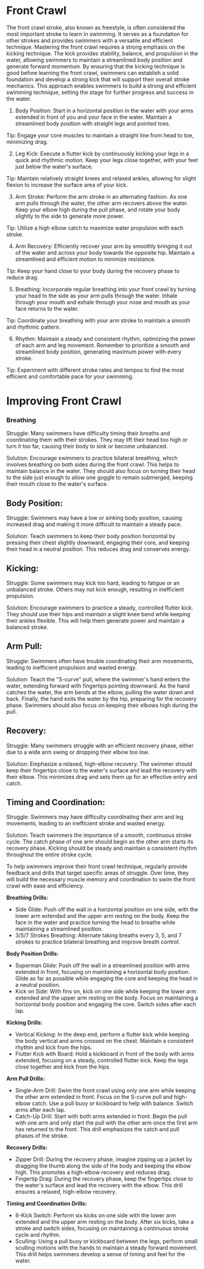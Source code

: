 # Front Crawl

The front crawl stroke, also known as freestyle, is often considered the most important stroke to learn in swimming. It serves as a foundation for other strokes and provides swimmers with a versatile and efficient technique. Mastering the front crawl requires a strong emphasis on the kicking technique. The kick provides stability, balance, and propulsion in the water, allowing swimmers to maintain a streamlined body position and generate forward momentum. By ensuring that the kicking technique is good before learning the front crawl, swimmers can establish a solid foundation and develop a strong kick that will support their overall stroke mechanics. This approach enables swimmers to build a strong and efficient swimming technique, setting the stage for further progress and success in the water.

1. Body Position: Start in a horizontal position in the water with your arms extended in front of you and your face in the water. Maintain a streamlined body position with straight legs and pointed toes.

Tip: Engage your core muscles to maintain a straight line from head to toe, minimizing drag.

2. Leg Kick: Execute a flutter kick by continuously kicking your legs in a quick and rhythmic motion. Keep your legs close together, with your feet just below the water's surface.

Tip: Maintain relatively straight knees and relaxed ankles, allowing for slight flexion to increase the surface area of your kick.

3. Arm Stroke: Perform the arm stroke in an alternating fashion. As one arm pulls through the water, the other arm recovers above the water. Keep your elbow high during the pull phase, and rotate your body slightly to the side to generate more power.

Tip: Utilize a high elbow catch to maximize water propulsion with each stroke.

4. Arm Recovery: Efficiently recover your arm by smoothly bringing it out of the water and across your body towards the opposite hip. Maintain a streamlined and efficient motion to minimize resistance.

Tip: Keep your hand close to your body during the recovery phase to reduce drag.

5. Breathing: Incorporate regular breathing into your front crawl by turning your head to the side as your arm pulls through the water. Inhale through your mouth and exhale through your nose and mouth as your face returns to the water.

Tip: Coordinate your breathing with your arm stroke to maintain a smooth and rhythmic pattern.

6. Rhythm: Maintain a steady and consistent rhythm, optimizing the power of each arm and leg movement. Remember to prioritize a smooth and streamlined body position, generating maximum power with every stroke.

Tip: Experiment with different stroke rates and tempos to find the most efficient and comfortable pace for your swimming.

# Improving Front Crawl

### Breathing
Struggle: Many swimmers have difficulty timing their breaths and coordinating them with their strokes. They may lift their head too high or turn it too far, causing their body to sink or become unbalanced.

Solution: Encourage swimmers to practice bilateral breathing, which involves breathing on both sides during the front crawl. This helps to maintain balance in the water. They should also focus on turning their head to the side just enough to allow one goggle to remain submerged, keeping their mouth close to the water's surface.

## Body Position:
Struggle: Swimmers may have a low or sinking body position, causing increased drag and making it more difficult to maintain a steady pace.

Solution: Teach swimmers to keep their body position horizontal by pressing their chest slightly downward, engaging their core, and keeping their head in a neutral position. This reduces drag and conserves energy.

## Kicking:
Struggle: Some swimmers may kick too hard, leading to fatigue or an unbalanced stroke. Others may not kick enough, resulting in inefficient propulsion.

Solution: Encourage swimmers to practice a steady, controlled flutter kick. They should use their hips and maintain a slight knee bend while keeping their ankles flexible. This will help them generate power and maintain a balanced stroke.

## Arm Pull:
Struggle: Swimmers often have trouble coordinating their arm movements, leading to inefficient propulsion and wasted energy.

Solution: Teach the "S-curve" pull, where the swimmer's hand enters the water, extending forward with fingertips pointing downward. As the hand catches the water, the arm bends at the elbow, pulling the water down and back. Finally, the hand exits the water by the hip, preparing for the recovery phase. Swimmers should also focus on keeping their elbows high during the pull.

## Recovery:
Struggle: Many swimmers struggle with an efficient recovery phase, either due to a wide arm swing or dropping their elbow too low.

Solution: Emphasize a relaxed, high-elbow recovery. The swimmer should keep their fingertips close to the water's surface and lead the recovery with their elbow. This minimizes drag and sets them up for an effective entry and catch.

## Timing and Coordination:
Struggle: Swimmers may have difficulty coordinating their arm and leg movements, leading to an inefficient stroke and wasted energy.

Solution: Teach swimmers the importance of a smooth, continuous stroke cycle. The catch phase of one arm should begin as the other arm starts its recovery phase. Kicking should be steady and maintain a consistent rhythm throughout the entire stroke cycle.

To help swimmers improve their front crawl technique, regularly provide feedback and drills that target specific areas of struggle. Over time, they will build the necessary muscle memory and coordination to swim the front crawl with ease and efficiency.

**Breathing Drills:**
- Side Glide: Push off the wall in a horizontal position on one side, with the lower arm extended and the upper arm resting on the body. Keep the face in the water and practice turning the head to breathe while maintaining a streamlined position.
- 3/5/7 Strokes Breathing: Alternate taking breaths every 3, 5, and 7 strokes to practice bilateral breathing and improve breath control.

**Body Position Drills:**
- Superman Glide: Push off the wall in a streamlined position with arms extended in front, focusing on maintaining a horizontal body position. Glide as far as possible while engaging the core and keeping the head in a neutral position.
- Kick on Side: With fins on, kick on one side while keeping the lower arm extended and the upper arm resting on the body. Focus on maintaining a horizontal body position and engaging the core. Switch sides after each lap.

**Kicking Drills:**
- Vertical Kicking: In the deep end, perform a flutter kick while keeping the body vertical and arms crossed on the chest. Maintain a consistent rhythm and kick from the hips.
- Flutter Kick with Board: Hold a kickboard in front of the body with arms extended, focusing on a steady, controlled flutter kick. Keep the legs close together and kick from the hips.

**Arm Pull Drills:**
- Single-Arm Drill: Swim the front crawl using only one arm while keeping the other arm extended in front. Focus on the S-curve pull and high-elbow catch. Use a pull buoy or kickboard to help with balance. Switch arms after each lap.
- Catch-Up Drill: Start with both arms extended in front. Begin the pull with one arm and only start the pull with the other arm once the first arm has returned to the front. This drill emphasizes the catch and pull phases of the stroke.

**Recovery Drills:**
- Zipper Drill: During the recovery phase, imagine zipping up a jacket by dragging the thumb along the side of the body and keeping the elbow high. This promotes a high-elbow recovery and reduces drag.
- Fingertip Drag: During the recovery phase, keep the fingertips close to the water's surface and lead the recovery with the elbow. This drill ensures a relaxed, high-elbow recovery.

**Timing and Coordination Drills:**
- 6-Kick Switch: Perform six kicks on one side with the lower arm extended and the upper arm resting on the body. After six kicks, take a stroke and switch sides, focusing on maintaining a continuous stroke cycle and rhythm.
- Sculling: Using a pull buoy or kickboard between the legs, perform small sculling motions with the hands to maintain a steady forward movement. This drill helps swimmers develop a sense of timing and feel for the water.
